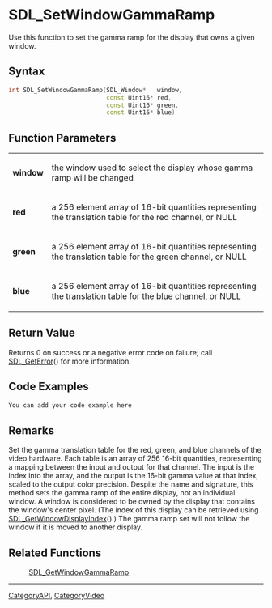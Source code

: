 
= SDL_SetWindowGammaRamp =
Use this function to set the gamma ramp for the display that owns a given window.


== Syntax ==
<syntaxhighlight lang='c++'>
int SDL_SetWindowGammaRamp(SDL_Window*   window,
                           const Uint16* red,
                           const Uint16* green,
                           const Uint16* blue)
</syntaxhighlight>

== Function Parameters ==
{|
|'''window'''
|the window used to select the display whose gamma ramp will be changed
|-
|'''red'''
|a 256 element array of 16-bit quantities representing the translation table for the red channel, or NULL
|-
|'''green'''
|a 256 element array of 16-bit quantities representing the translation table for the green channel, or NULL
|-
|'''blue'''
|a 256 element array of 16-bit quantities representing the translation table for the blue channel, or NULL
|}

== Return Value ==
Returns 0 on success or a negative error code on failure; call [[SDL_GetError]]() for more information.

== Code Examples ==
<syntaxhighlight lang='c++'>
You can add your code example here
</syntaxhighlight>

== Remarks ==
Set the gamma translation table for the red, green, and blue channels of the video hardware.  Each table is an array of 256 16-bit quantities, representing a mapping between the input and output for that channel.  The input is the index into the array, and the output is the 16-bit gamma value at that index, scaled to the output color precision. Despite the name and signature, this method sets the gamma ramp of the entire display, not an individual window. A window is considered to be owned by the display that contains the window's center pixel. (The index of this display can be retrieved using [[SDL_GetWindowDisplayIndex]]().) The gamma ramp set will not follow the window if it is moved to another display.

== Related Functions ==
:[[SDL_GetWindowGammaRamp]]

----
[[CategoryAPI]], [[CategoryVideo]]
